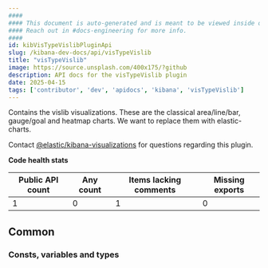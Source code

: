 ```yaml
---
####
#### This document is auto-generated and is meant to be viewed inside our experimental, new docs system.
#### Reach out in #docs-engineering for more info.
####
id: kibVisTypeVislibPluginApi
slug: /kibana-dev-docs/api/visTypeVislib
title: "visTypeVislib"
image: https://source.unsplash.com/400x175/?github
description: API docs for the visTypeVislib plugin
date: 2025-04-15
tags: ['contributor', 'dev', 'apidocs', 'kibana', 'visTypeVislib']
---
```


Contains the vislib visualizations. These are the classical area/line/bar, gauge/goal and heatmap charts. We want to replace them with elastic-charts.

Contact [@elastic/kibana-visualizations](https://github.com/orgs/elastic/teams/kibana-visualizations) for questions regarding this plugin.

**Code health stats**

| Public API count  | Any count | Items lacking comments | Missing exports |
|-------------------|-----------|------------------------|-----------------|
| 1 | 0 | 1 | 0 |

## Common

### Consts, variables and types
<DocDefinitionList data={visTypeVislibObj.common.misc}/>

